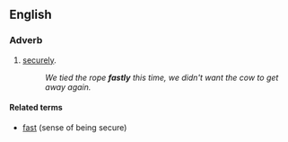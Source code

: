 ==English==

===Adverb===
{{en-adv}}

# [[Securely|securely]].
#:''We tied the rope '''fastly''' this time, we didn't want the cow to get away again.''

====Related terms====
*[[fast]] (sense of being secure)